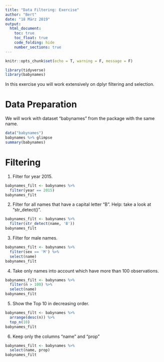 ```yaml
---
title: "Data Filtering: Exercise"
author: "Bert"
date: "18 März 2019"
output: 
  html_document:
    toc: true
    toc_float: true
    code_folding: hide
    number_sections: true
---
```


```r
knitr::opts_chunk$set(echo = T, warning = F, message = F)
```

```r
library(tidyverse)
library(babynames)
```

In this exercise you will work extensively on dplyr filtering and selection.

# Data Preparation

We will work with dataset "babynames" from the package with the same name.

```r
data("babynames")
babynames %>% glimpse
summary(babynames)
```

# Filtering

1. Filter for year 2015.
```r
babynames_filt <- babynames %>%
  filter(year == 2015)
babynames_filt
```


2. Filter for all names that have a capital letter "B". Help: take a look at "str_detect()".
```r
babynames_filt <- babynames %>%
  filter(str_detect(name, 'B'))
babynames_filt
```


3. Filter for male names.
```r
babynames_filt <- babynames %>%
  filter(sex == 'M') %>%
  select(name)
babynames_filt
```


4. Take only names into account which have more than 100 observations.
```r
babynames_filt <- babynames %>%
  filter(n > 100) %>%
  select(name)
babynames_filt
```


5. Show the Top 10 in decreasing order.
```r
babynames_filt <- babynames %>%
  arrange(desc(n)) %>%
  top_n(10)
babynames_filt
```


6. Keep only the columns "name" and "prop"

```r
babynames_filt <- babynames %>%
  select(name, prop)
babynames_filt
```

